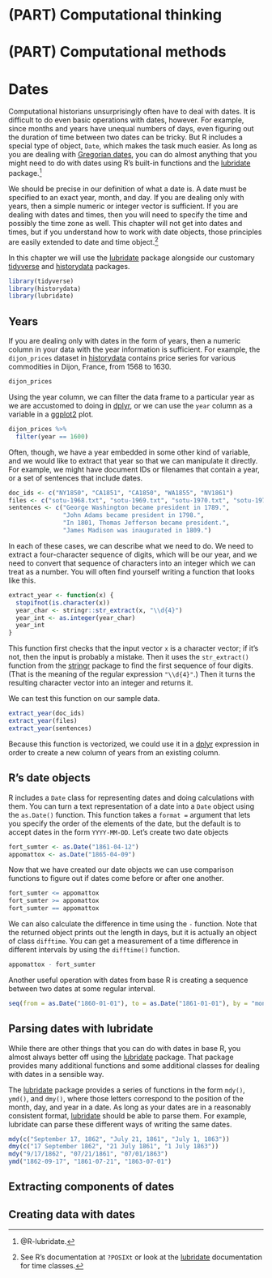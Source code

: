 # (PART) Computational thinking {-}

# (PART) Computational methods {-}

# Dates

Computational historians unsurprisingly often have to deal with dates. It is difficult to do even basic operations with dates, however. For example, since months and years have unequal numbers of days, even figuring out the duration of time between two dates can be tricky. But R includes a special type of object, `Date`, which makes the task much easier. As long as you are dealing with [Gregorian dates](https://en.wikipedia.org/wiki/Gregorian_calendar), you can do almost anything that you might need to do with dates using R's built-in functions and the [lubridate](https://cran.r-project.org/package=lubridate) package.^[@R-lubridate.]

We should be precise in our definition of what a date is. A date must be specified to an exact year, month, and day. If you are dealing only with years, then a simple numeric or integer vector is sufficient. If you are dealing with dates and times, then you will need to specify the time and possibly the time zone as well. This chapter will not get into dates and times, but if you understand how to work with date objects, those principles are easily extended to date and time object.^[See R's documentation at `?POSIXt` or look at the [lubridate](https://cran.r-project.org/package=lubridate) documentation for time classes.]

In this chapter we will use the [lubridate](https://cran.r-project.org/package=lubridate) package alongside our customary [tidyverse](https://cran.r-project.org/package=tidyverse) and [historydata](https://cran.r-project.org/package=historydata) packages.

```r
library(tidyverse)
library(historydata)
library(lubridate)
```

## Years

If you are dealing only with dates in the form of years, then a numeric column in your data with the year information is sufficient. For example, the `dijon_prices` dataset in [historydata](https://cran.r-project.org/package=historydata) contains price series for various commodities in Dijon, France, from 1568 to 1630. 

```r
dijon_prices
```

Using the year column, we can filter the data frame to a particular year as we are accustomed to doing in [dplyr](https://cran.r-project.org/package=dplyr), or we can use the `year` column as a variable in a [ggplot2](https://cran.r-project.org/package=ggplot2) plot.

```r
dijon_prices %>% 
  filter(year == 1600)
```

Often, though, we have a year embedded in some other kind of variable, and we would like to extract that year so that we can manipulate it directly. For example, we might have document IDs or filenames that contain a year, or a set of sentences that include dates.

```r
doc_ids <- c("NY1850", "CA1851", "CA1850", "WA1855", "NV1861")
files <- c("sotu-1968.txt", "sotu-1969.txt", "sotu-1970.txt", "sotu-1971.txt")
sentences <- c("George Washington became president in 1789.",
               "John Adams became president in 1798.",
               "In 1801, Thomas Jefferson became president.",
               "James Madison was inaugurated in 1809.")
```

In each of these cases, we can describe what we need to do. We need to extract a four-character sequence of digits, which will be our year, and we need to convert that sequence of characters into an integer which we can treat as a number. You will often find yourself writing a function that looks like this.

```r
extract_year <- function(x) {
  stopifnot(is.character(x)) 
  year_char <- stringr::str_extract(x, "\\d{4}") 
  year_int <- as.integer(year_char)
  year_int
}
```

This function first checks that the input vector `x` is a character vector; if it's not, then the input is probably a mistake. Then it uses the `str_extract()` function from the [stringr](https://cran.r-project.org/package=stringr) package to find the first sequence of four digits. (That is the meaning of the regular expression `"\\d{4}"`.) Then it turns the resulting character vector into an integer and returns it.

We can test this function on our sample data.

```r
extract_year(doc_ids)
extract_year(files)
extract_year(sentences)
```

Because this function is vectorized, we could use it in a [dplyr](https://cran.r-project.org/package=dplyr) expression in order to create a new column of years from an existing column.

## R's date objects

R includes a `Date` class for representing dates and doing calculations with them. You can turn a text representation of a date into a `Date` object using the `as.Date()` function. This function takes a `format =` argument that lets you specify the order of the elements of the date, but the default is to accept dates in the form `YYYY-MM-DD`. Let's create two date objects

```r
fort_sumter <- as.Date("1861-04-12")
appomattox <- as.Date("1865-04-09")
```

Now that we have created our date objects we can use comparison functions to figure out if dates come before or after one another.

```r
fort_sumter <= appomattox
fort_sumter >= appomattox
fort_sumter == appomattox
```

We can also calculate the difference in time using the `-` function. Note that the returned object prints out the length in days, but it is actually an object of class `difftime`. You can get a measurement of a time difference in different intervals by using the `difftime()` function.

```r
appomattox - fort_sumter
```

Another useful operation with dates from base R is creating a sequence between two dates at some regular interval.

```r
seq(from = as.Date("1860-01-01"), to = as.Date("1861-01-01"), by = "month")
```

## Parsing dates with lubridate

While there are other things that you can do with dates in base R, you almost always better off using the [lubridate](https://cran.r-project.org/package=lubridate) package. That package provides many additional functions and some additional classes for dealing with dates in a sensible way.

The [lubridate](https://cran.r-project.org/package=lubridate) package provides a series of functions in the form `mdy()`, `ymd()`, and `dmy()`, where those letters correspond to the position of the month, day, and year in a date. As long as your dates are in a reasonably consistent format, [lubridate](https://cran.r-project.org/package=lubridate)
should be able to parse them. For example, lubridate can parse these different ways of writing the same dates.

```r
mdy(c("September 17, 1862", "July 21, 1861", "July 1, 1863"))
dmy(c("17 September 1862", "21 July 1861", "1 July 1863"))
mdy("9/17/1862", "07/21/1861", "07/01/1863")
ymd("1862-09-17", "1861-07-21", "1863-07-01")
```

## Extracting components of dates

## Creating data with dates
 
